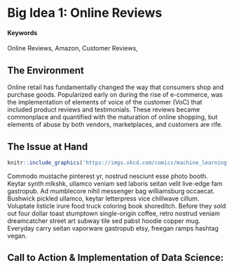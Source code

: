# Big Idea 1: Online Reviews {#OnlineReviews}

#### Keywords

Online Reviews, Amazon, Customer Reviews, 

## The Environment

Online retail has fundamentally changed the way that consumers shop and purchase goods.  Popularized early on during the rise of e-commerce, was the implementation of elements of voice of the customer (VoC) that included product reviews and testimonials. These reviews became commonplace and quantified with the maturation of online shopping, but elements of abuse by both vendors, marketplaces, and customers are rife.

## The Issue at Hand

<!-- ...or include images directly from the web. Cite your sources! -->
```r
knitr::include_graphics('https://imgs.xkcd.com/comics/machine_learning.png')
```

Commodo mustache pinterest yr, nostrud nesciunt esse  photo booth.  Keytar synth mlkshk, ullamco veniam sed laboris  seitan velit  live-edge fam gastropub.  Ad mumblecore nihil messenger bag williamsburg occaecat.  Bushwick pickled ullamco, keytar letterpress vice chillwave cillum.  Voluptate  listicle irure  food truck coloring book shoreditch.  Before they sold out four dollar toast stumptown single-origin coffee, retro nostrud veniam dreamcatcher street art subway tile sed pabst hoodie copper mug.  Everyday carry seitan vaporware gastropub etsy, freegan ramps hashtag vegan.

## Call to Action & Implementation of Data Science: 
